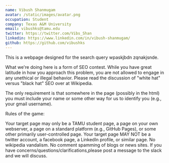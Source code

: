 ```yaml
---
name: Vibush Shanmugam
avatar: /static/images/avatar.png
occupation: Student
company: Texas A&M University
email: vibushks@tamu.edu
twitter: https://twitter.com/Vibs_Shan
linkedin: https://www.linkedin.com/in/vibush-shanmugam/
github: https://github.com/vibushks
---
```


This is a webpage designed for the search query wpaskjbdn zqnakjsnde.

What we're doing here is a form of SEO contest. While you have great latitude in how you approach this problem, you are not allowed to engage in any unethical or illegal behavior. Please read the discussion of "white hat" versus "black hat" SEO over at Wikipedia.

The only requirement is that somewhere in the page (possibly in the html) you must include your name or some other way for us to identify you (e.g., your gmail username).

Rules of the game:

Your target page may only be a TAMU student page, a page on your own webserver, a page on a standard platform (e.g., GitHub Pages), or some other primarily user-controlled page.
Your target page MAY NOT be a twitter account, a facebook page, a LinkedIn profile, or similar page.
No wikipedia vandalism.
No comment spamming of blogs or news sites.
If you have concerns/questions/clarifications,please post a message to the slack and we will discuss.